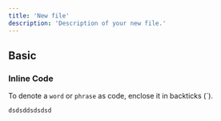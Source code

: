 ```yaml
---
title: 'New file'
description: 'Description of your new file.'
---
```


## Basic

### Inline Code

To denote a `word` or `phrase` as code, enclose it in backticks (\`).

<Accordion title="New Accordion" defaultOpen="false">

</Accordion>

```
dsdsddsdsdsd
```